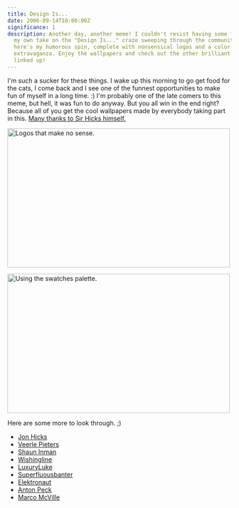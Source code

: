 ```yaml
---
title: Design Is...
date: 2006-09-14T10:00:00Z
significance: 1
description: Another day, another meme! I couldn't resist having some fun with
  my own take on the "Design Is..." craze sweeping through the community - so
  here's my humorous spin, complete with nonsensical logos and a color swatch
  extravaganza. Enjoy the wallpapers and check out the other brilliant entries
  linked up!
---
```


I'm such a sucker for these things. I wake up this morning to go get food for the cats, I come back and I see one of the funnest opportunities to make fun of myself in a long time. :) I'm probably one of the late comers to this meme, but hell, it was fun to do anyway. But you all win in the end right? Because all of you get the cool wallpapers made by everybody taking part in this. [Many thanks to Sir Hicks himself.][1]

[<img src="https://static.flickr.com/82/243331002_c31b807ded.jpg" width="500" height="313" alt="Logos that make no sense." />][2]

[<img src="https://static.flickr.com/87/243330999_fa634c232b.jpg" width="500" height="313" alt="Using the swatches palette." />][3]

Here are some more to look through. ;)

*   [Jon Hicks][1]
*   [Veerle Pieters][4]
*   [Shaun Inman][5]
*   [Wishingline][6]
*   [LuxuryLuke][7]
*   [Superfluousbanter][8]
*   [Elektronaut][9]
*   [Anton Peck][10]
*   [Marco McVille][11]

[1]: http://www.hicksdesign.co.uk/journal/design-is-just-making-things-line-up
[2]: http://www.flickr.com/photos/avalonstar/243331002/ "Photo Sharing"
[3]: http://www.flickr.com/photos/avalonstar/243330999/ "Photo Sharing"
[4]: http://veerle.duoh.com/blog/comments/design_is_just_owning_a_clip_art_gallery/
[5]: http://www.shauninman.com/plete/2006/09/design-is-more-than-just-making-things-line-up.php
[6]: http://www.wishingline.com/notebook/archives/2006_09.php#001049
[7]: http://flickr.com/photos/luxuryluke/243226912/
[8]: http://superfluousbanter.org/archives/2006/09/design-is-making-fun-of-things-lining-up-and-fonts
[9]: http://www.elektronaut.no/articles/2006/09/13/design-is-more-than-jumping-on-bandwagons
[10]: http://antonpeck.com/journal/design_balance/
[11]: http://www.flickr.com/photos/markomihelcic/243037521/
